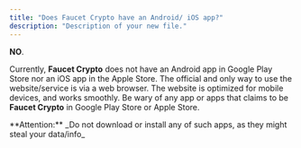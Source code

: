 ```yaml
---
title: "Does Faucet Crypto have an Android/ iOS app?"
description: "Description of your new file."
---
```


**NO**.

Currently, **Faucet Crypto** does not have an Android app in Google Play Store nor an iOS app in the Apple Store. The official and only way to use the website/service is via a web browser. The website is optimized for mobile devices, and works smoothly. Be wary of any app or apps that claims to be **Faucet Crypto** in Google Play Store or Apple Store.

<Warning>
   **Attention:** _Do not download or install any of such apps, as they might steal your data/info_
</Warning>